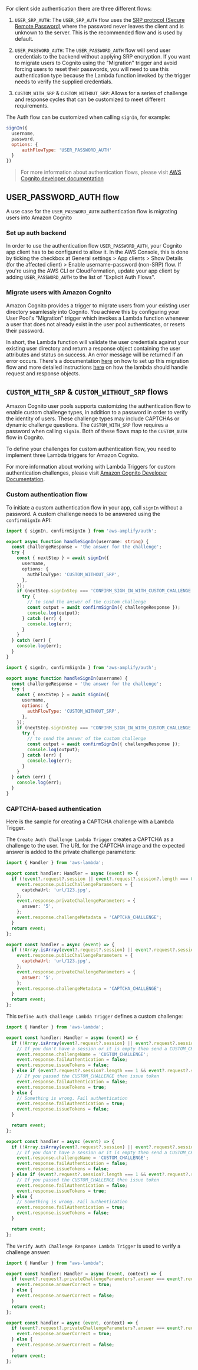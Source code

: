 
For client side authentication there are three different flows:

1. `USER_SRP_AUTH`: The `USER_SRP_AUTH` flow uses the [SRP protocol (Secure Remote Password)](https://en.wikipedia.org/wiki/Secure_Remote_Password_protocol) where the password never leaves the client and is unknown to the server. This is the recommended flow and is used by default.

2. `USER_PASSWORD_AUTH`: The `USER_PASSWORD_AUTH` flow will send user credentials to the backend without applying SRP encryption. If you want to migrate users to Cognito using the "Migration" trigger and avoid forcing users to reset their passwords, you will need to use this authentication type because the Lambda function invoked by the trigger needs to verify the supplied credentials.

3. `CUSTOM_WITH_SRP` & `CUSTOM_WITHOUT_SRP`: Allows for a series of challenge and response cycles that can be customized to meet different requirements.

The Auth flow can be customized when calling `signIn`, for example:

```javascript
signIn({
  username,
  password,
  options: {
      authFlowType: 'USER_PASSWORD_AUTH'
  }
})
```

> For more information about authentication flows, please visit [AWS Cognito developer documentation](https://docs.aws.amazon.com/cognito/latest/developerguide/amazon-cognito-user-pools-authentication-flow.html#amazon-cognito-user-pools-custom-authentication-flow)

## USER_PASSWORD_AUTH flow

A use case for the `USER_PASSWORD_AUTH` authentication flow is migrating users into Amazon Cognito

### Set up auth backend

In order to use the authentication flow `USER_PASSWORD_AUTH`, your Cognito app client has to be configured to allow it. In the AWS Console, this is done by ticking the checkbox at General settings > App clients > Show Details (for the affected client) > Enable username-password (non-SRP) flow. If you're using the AWS CLI or CloudFormation, update your app client by adding `USER_PASSWORD_AUTH` to the list of "Explicit Auth Flows".

### Migrate users with Amazon Cognito

Amazon Cognito provides a trigger to migrate users from your existing user directory seamlessly into Cognito. You achieve this by configuring your User Pool's "Migration" trigger which invokes a Lambda function whenever a user that does not already exist in the user pool authenticates, or resets their password.

In short, the Lambda function will validate the user credentials against your existing user directory and return a response object containing the user attributes and status on success. An error message will be returned if an error occurs. There's a documentation [here](https://docs.aws.amazon.com/cognito/latest/developerguide/cognito-user-pools-import-using-lambda.html) on how to set up this migration flow and more detailed instructions [here](https://docs.aws.amazon.com/cognito/latest/developerguide/user-pool-lambda-migrate-user.html#cognito-user-pools-lambda-trigger-syntax-user-migration) on how the lambda should handle request and response objects.

## `CUSTOM_WITH_SRP` & `CUSTOM_WITHOUT_SRP` flows

Amazon Cognito user pools supports customizing the authentication flow to enable custom challenge types, 
in addition to a password in order to verify the identity of users. These challenge types may include CAPTCHAs
or dynamic challenge questions. The `CUSTOM_WITH_SRP` flow requires a password when calling `signIn`. Both of 
these flows map to the `CUSTOM_AUTH` flow in Cognito.

To define your challenges for custom authentication flow, you need to implement three Lambda triggers for Amazon Cognito.

<Callout>

For more information about working with Lambda Triggers for custom authentication challenges, please visit [Amazon Cognito Developer Documentation](https://docs.aws.amazon.com/cognito/latest/developerguide/user-pool-lambda-challenge.html).

</Callout>

### Custom authentication flow

To initiate a custom authentication flow in your app, call `signIn` without a password. A custom challenge needs to be answered using the `confirmSignIn` API:

<BlockSwitcher>
<Block name="TypeScript">

```ts
import { signIn, confirmSignIn } from 'aws-amplify/auth';

export async function handleSignIn(username: string) {
  const challengeResponse = 'the answer for the challenge';
  try {
    const { nextStep } = await signIn({
      username,
      options: {
        authFlowType: 'CUSTOM_WITHOUT_SRP',
      },
    });
    if (nextStep.signInStep === 'CONFIRM_SIGN_IN_WITH_CUSTOM_CHALLENGE') {
      try {
        // to send the answer of the custom challenge
        const output = await confirmSignIn({ challengeResponse });
        console.log(output);
      } catch (err) {
        console.log(err);
      }
    }
  } catch (err) {
    console.log(err);
  }
}

```
</Block>
<Block name="JavaScript">

```js
import { signIn, confirmSignIn } from 'aws-amplify/auth';

export async function handleSignIn(username) {
  const challengeResponse = 'the answer for the challenge';
  try {
    const { nextStep } = await signIn({
      username,
      options: {
        authFlowType: 'CUSTOM_WITHOUT_SRP',
      },
    });
    if (nextStep.signInStep === 'CONFIRM_SIGN_IN_WITH_CUSTOM_CHALLENGE') {
      try {
        // to send the answer of the custom challenge
        const output = await confirmSignIn({ challengeResponse });
        console.log(output);
      } catch (err) {
        console.log(err);
      }
    }
  } catch (err) {
    console.log(err);
  }
}
```
</Block>
</BlockSwitcher>

### CAPTCHA-based authentication

Here is the sample for creating a CAPTCHA challenge with a Lambda Trigger.

The `Create Auth Challenge Lambda Trigger` creates a CAPTCHA as a challenge to the user. The URL for the CAPTCHA image and  the expected answer is added to the private challenge parameters:

<BlockSwitcher>
<Block name="TypeScript">

```ts
import { Handler } from 'aws-lambda';

export const handler: Handler = async (event) => {
  if (!event?.request?.session || event?.request?.session?.length === 0) {
    event.response.publicChallengeParameters = {
      captchaUrl: 'url/123.jpg',
    };
    event.response.privateChallengeParameters = {
      answer: '5',
    };
    event.response.challengeMetadata = 'CAPTCHA_CHALLENGE';
  }
  return event;
};
```
</Block>
<Block name="JavaScript">

```js
export const handler = async (event) => {
  if (!Array.isArray(event?.request?.session) || event?.request?.session?.length) {
    event.response.publicChallengeParameters = {
      captchaUrl: 'url/123.jpg',
    };
    event.response.privateChallengeParameters = {
      answer: '5',
    };
    event.response.challengeMetadata = 'CAPTCHA_CHALLENGE';
  }
  return event;
};
```
</Block>
</BlockSwitcher>

This `Define Auth Challenge Lambda Trigger` defines a custom challenge:

<BlockSwitcher>
<Block name="TypeScript">

```ts
import { Handler } from 'aws-lambda';

export const handler: Handler = async (event) => {
  if (!Array.isArray(event?.request?.session) || event?.request?.session?.length) {
    // If you don't have a session or it is empty then send a CUSTOM_CHALLENGE
    event.response.challengeName = 'CUSTOM_CHALLENGE';
    event.response.failAuthentication = false;
    event.response.issueTokens = false;
  } else if (event?.request?.session?.length === 1 && event?.request?.session[0]?.challengeResult) {
    // If you passed the CUSTOM_CHALLENGE then issue token
    event.response.failAuthentication = false;
    event.response.issueTokens = true;
  } else {
    // Something is wrong. Fail authentication
    event.response.failAuthentication = true;
    event.response.issueTokens = false;
  }

  return event;
};
```
</Block>
<Block name="JavaScript">

```js
export const handler = async (event) => {
  if (!Array.isArray(event?.request?.session) || event?.request?.session?.length) {
    // If you don't have a session or it is empty then send a CUSTOM_CHALLENGE
    event.response.challengeName = 'CUSTOM_CHALLENGE';
    event.response.failAuthentication = false;
    event.response.issueTokens = false;
  } else if (event?.request?.session?.length === 1 && event?.request?.session[0]?.challengeResult) {
    // If you passed the CUSTOM_CHALLENGE then issue token
    event.response.failAuthentication = false;
    event.response.issueTokens = true;
  } else {
    // Something is wrong. Fail authentication
    event.response.failAuthentication = true;
    event.response.issueTokens = false;
  }

  return event;
};
```
</Block>
</BlockSwitcher>

The `Verify Auth Challenge Response Lambda Trigger` is used to verify a challenge answer:

<BlockSwitcher>
<Block name="TypeScript">

```ts
import { Handler } from "aws-lambda";

export const handler: Handler = async (event, context) => {
  if (event?.request?.privateChallengeParameters?.answer === event?.request?.challengeAnswer) {
    event.response.answerCorrect = true;
  } else {
    event.response.answerCorrect = false;
  }
  return event;
};
```
</Block>
<Block name="JavaScript">

```js
export const handler = async (event, context) => {
  if (event?.request?.privateChallengeParameters?.answer === event?.request?.challengeAnswer) {
    event.response.answerCorrect = true;
  } else {
    event.response.answerCorrect = false;
  }
  return event;
};
```
</Block>
</BlockSwitcher>
